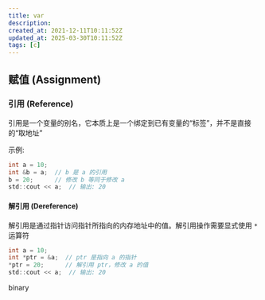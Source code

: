 ```yaml
---
title: var
description: 
created_at: 2021-12-11T10:11:52Z
updated_at: 2025-03-30T10:11:52Z
tags: [c]
---
```


## 赋值 (Assignment)

### 引用 (Reference)

引用是一个变量的别名，它本质上是一个绑定到已有变量的“标签”，并不是直接的“取地址”

示例:
```c title="c" 
int a = 10;
int &b = a;  // b 是 a 的引用
b = 20;      // 修改 b 等同于修改 a
std::cout << a;  // 输出: 20
```

#### 解引用 (Dereference)
解引用是通过指针访问指针所指向的内存地址中的值。解引用操作需要显式使用 `*` 运算符

```c title="c"
int a = 10;
int *ptr = &a;  // ptr 是指向 a 的指针
*ptr = 20;      // 解引用 ptr，修改 a 的值
std::cout << a;  // 输出: 20
```

binary